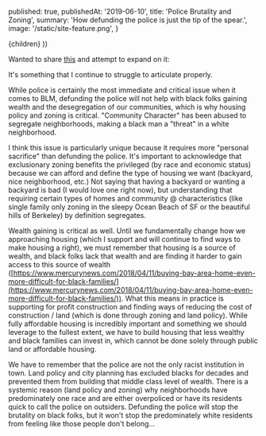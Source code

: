 
  published: true,
  publishedAt: '2019-06-10',
  title: 'Police Brutality and Zoning',
  summary: 'How defunding the police is just the tip of the spear.',
  image: '/static/site-feature.png',
}

  <BlogPost path={router.pathname} meta={meta}>
    {children}
  </BlogPost>
))

Wanted to share [this]((https://twitter.com/WarrenMobility/status/1269854144883339265)) and attempt to expand on it:

It's something that I continue to struggle to articulate properly.

While police is certainly the most immediate and critical issue when it comes to BLM, defunding the police will not help with black folks gaining wealth and the desegregation of our communities, which is why housing policy and zoning is critical. "Community Character" has been abused to segregate neighborhoods, making a black man a "threat" in a white neighborhood.

I think this issue is particularly unique because it requires more "personal sacrifice" than defunding the police. It's important to acknowledge that exclusionary zoning benefits the privileged (by race and economic status) because we can afford and define the type of housing we want (backyard, nice neighborhood, etc.) Not saying that having a backyard or wanting a backyard is bad (I would love one right now), but understanding that requiring certain types of homes and community @ characteristics (like single family only zoning in the sleepy Ocean Beach of SF or the beautiful hills of Berkeley) by definition segregates.

Wealth gaining is critical as well. Until we fundamentally change how we approaching housing (which I support and will continue to find ways to make housing a right), we must remember that housing is a source of wealth, and black folks lack that wealth and are finding it harder to gain access to this source of wealth ([https://www.mercurynews.com/2018/04/11/buying-bay-area-home-even-more-difficult-for-black-families/](https://www.mercurynews.com/2018/04/11/buying-bay-area-home-even-more-difficult-for-black-families/)). What this means in practice is supporting for profit construction and finding ways of reducing the cost of construction / land (which is done through zoning and land policy). While fully affordable housing is incredibly important and something we should leverage to the fullest extent, we have to build housing that less wealthy and black families can invest in, which cannot be done solely through public land or affordable housing.

We have to remember that the police are not the only racist institution in town.  Land policy and city planning has excluded blacks for decades and prevented them from building that middle class level of wealth. There is a systemic reason (land policy and zoning) why neighborhoods have predominately one race and are either overpoliced or have its residents quick to call the police on outsiders. Defunding the police will stop the brutality on black folks, but it won't stop the predominately white residents from feeling like those people don't belong...
